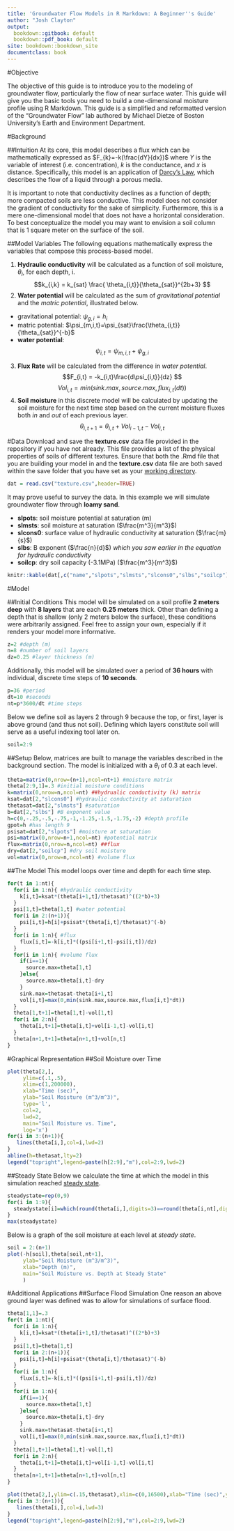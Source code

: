 ```yaml
---
title: 'Groundwater Flow Models in R Markdown: A Beginner''s Guide'
author: "Josh Clayton"
output:
  bookdown::gitbook: default
  bookdown::pdf_book: default
site: bookdown::bookdown_site
documentclass: book
---
```

#Objective

The objective of this guide is to introduce you to the modeling of groundwater flow, particularly the flow of near surface water. This guide will give you the basic tools you need to build a one-dimensional moisture profile using R Markdown. This guide is a simplified and reformatted version of the "Groundwater Flow" lab authored by Michael Dietze of Boston University's Earth and Environment Department.

#Background

##Intuition
At its core, this model describes a flux which can be mathematically expressed as $F_{k}=-k(\frac{dY}{dx})$ where *Y* is the variable of interest (i.e. concentration), *k* is the conductance, and *x* is distance. Specifically, this model is an application of [Darcy's Law](http://www.ldeo.columbia.edu/~martins/climate_water/lectures/darcy.html), which describes the flow of a liquid through a porous media.

It is important to note that conductivity declines as a function of depth; more compacted soils are less conductive. This model does not consider the gradient of conductivity for the sake of simplicity. Furthermore, this is a mere one-dimensional model that does not have a horizontal consideration. To best conceptualize the model you may want to envision a soil column that is 1 square meter on the surface of the soil.

##Model Variables
The following equations mathematically express the variables that compose this process-based model.

1. **Hydraulic conductivity** will be calculated as a function of soil moisture, $\theta_{i}$, for each depth, i.
$$k_{i,k} = k_{sat} \frac{ \theta_{i,t}}{\theta_{sat}}^{2b+3} $$
2. **Water potential** will be calculated as the sum of *gravitational potential* and the *matric potential*, illustrated below.

- gravitational potential: $\psi_{g,i}=h_{i}$
- matric potential: $\psi_{m,i,t}=\psi_{sat}\frac{\theta_{i,t}}{\theta_{sat}}^{-b}$
- **water potential**: $$\psi_{i,t}=\psi_{m,i,t}+\psi_{g,i}$$ 

3. **Flux Rate** will be calculated from the difference in *water potential*.
$$F_{i,t} = -k_{i,t}\frac{d\psi_{i,t}}{dz} $$
$$Vol_{i,t}=min(sink.max,source.max,flux_{i,t}(dt)) $$
4. **Soil moisture** in this discrete model will be calculated by updating the soil moisture for the next time step based on the current moisture fluxes both *in* and *out* of each previous layer.
$$\theta_{i,t+1}=\theta_{i,t}+Vol_{i-1,t}-Vol_{i,t}$$

#Data
Download and save the **texture.csv** data file provided in the repository if you have not already. This file provides a list of the physical properties of soils of different textures. Ensure that both the .Rmd file that you are building your model in and the **texture.csv** data file are both saved within the save folder that you have set as your [working directory](http://rfunction.com/archives/1001).

```r
dat = read.csv("texture.csv",header=TRUE)
```

It may prove useful to survey the data. In this example we will simulate groundwater flow through **loamy sand**.

- **slpots**: soil moisture potential at saturation (m)
- **slmsts**: soil moisture at saturation ($\frac{m^3}{m^3}$)
- **slcons0**: surface value of hydraulic conductivity at saturation ($\frac{m}{s}$)
- **slbs**: B exponent ($\frac{n}{d}$) *which you saw earlier in the equation for hydraulic conductivity*
- **soilcp**: dry soil capacity (-3.1MPa) ($\frac{m^3}{m^3}$)
```r
knitr::kable(dat[,c("name","slpots","slmsts","slcons0","slbs","soilcp")])
```

#Model

##Initial Conditions
This model will be simulated on a soil profile **2 meters deep**  with **8 layers** that are each **0.25 meters** thick. Other than defining a depth that is shallow (only 2 meters below the surface), these conditions were arbitrarily assigned. Feel free to assign your own, especially if it renders your model more informative.
```r
z=2 #depth (m)
n=8 #number of soil layers
dz=0.25 #layer thickness (m)
```

Additionally, this model will be simulated over a period of **36 hours** with individual, discrete time steps of **10 seconds**.
```r
p=36 #period
dt=10 #seconds
nt=p*3600/dt #time steps
```

Below we define soil as layers 2 through 9 because the top, or first, layer is above ground (and thus not soil). Defining which layers constitute soil will serve as a useful indexing tool later on.
```r
soil=2:9
```


##Setup
Below, matrices are built to manage the variables described in the background section. The model is initialized with a $\theta_{i}$ of 0.3 at each level.
```r
theta=matrix(0,nrow=(n+1),ncol=nt+1) #moisture matrix
theta[2:9,1]=.3 #initial moisture conditions
k=matrix(0,nrow=n,ncol=nt) ##hydrualic conductivity (k) matrix
ksat=dat[2,"slcons0"] #hydraulic conductivity at saturation
thetasat=dat[2,"slmsts"] #saturation 
b=dat[2,"slbs"] #B exponent value
h=c(0,-.25,-.5,-.75,-1,-1.25,-1.5,-1.75,-2) #depth profile
gpot=h #has length 9
psisat=dat[2,"slpots"] #moisture at saturation
psi=matrix(0,nrow=n+1,ncol=nt) #potential matrix
flux=matrix(0,nrow=n,ncol=nt) ##flux
dry=dat[2,"soilcp"] #dry soil moisture
vol=matrix(0,nrow=n,ncol=nt) #volume flux
```

##The Model
This model loops over time and depth for each time step.
```r
for(t in 1:nt){
  for(i in 1:n){ #hydraulic conductivity
    k[i,t]=ksat*(theta[i+1,t]/thetasat)^((2*b)+3)
  }
  psi[1,t]=theta[1,t] #water potential
  for(i in 2:(n+1)){ 
    psi[i,t]=h[i]+psisat*(theta[i,t]/thetasat)^(-b)
  }  
  for(i in 1:n){ #flux
    flux[i,t]=-k[i,t]*((psi[i+1,t]-psi[i,t])/dz)
  }
  for(i in 1:n){ #volume flux
    if(i==1){
      source.max=theta[1,t]
    }else{
      source.max=theta[i,t]-dry
    }
    sink.max=thetasat-theta[i+1,t]
    vol[i,t]=max(0,min(sink.max,source.max,flux[i,t]*dt))
  }
  theta[1,t+1]=theta[1,t]-vol[1,t]
  for(i in 2:n){
    theta[i,t+1]=theta[i,t]+vol[i-1,t]-vol[i,t]
  }
  theta[n+1,t+1]=theta[n+1,t]+vol[n,t]
}
```


#Graphical Representation
##Soil Moisture over Time
```r
plot(theta[2,],
     ylim=c(.1,.5),
     xlim=c(1,200000),
     xlab="Time (sec)",
     ylab="Soil Moisture (m^3/m^3)",
     type='l',
     col=2,
     lwd=2,
     main="Soil Moisture vs. Time",
     log='x')
for(i in 3:(n+1)){
   lines(theta[i,],col=i,lwd=2)
}
abline(h=thetasat,lty=2)
legend("topright",legend=paste(h[2:9],"m"),col=2:9,lwd=2)
```

##Steady State
Below we calculate the time at which the model in this simulation reached [steady state](http://groups.molbiosci.northwestern.edu/holmgren/Glossary/Definitions/Def-S/steady_state.html).
```r
steadystate=rep(0,9)
for(i in 1:9){
  steadystate[i]=which(round(theta[i,],digits=3)==round(theta[i,nt],digits=3))[1]
}
max(steadystate)
```
Below is a graph of the soil moisture at each level at *steady state*.
```r
soil = 2:(n+1)
plot(-h[soil],theta[soil,nt+1],
     ylab="Soil Moisture (m^3/m^3)",
     xlab="Depth (m)",
     main="Soil Moisture vs. Depth at Steady State"
     )
```


#Additional Applications
##Surface Flood Simulation
One reason an above ground layer was defined was to allow for simulations of surface flood.
```r
theta[1,1]=.3
for(t in 1:nt){
  for(i in 1:n){
    k[i,t]=ksat*(theta[i+1,t]/thetasat)^((2*b)+3)
  }
  psi[1,t]=theta[1,t]
  for(i in 2:(n+1)){ 
    psi[i,t]=h[i]+psisat*(theta[i,t]/thetasat)^(-b)
  }  
  for(i in 1:n){
    flux[i,t]=-k[i,t]*((psi[i+1,t]-psi[i,t])/dz)
  }
  for(i in 1:n){
    if(i==1){
      source.max=theta[1,t]
    }else{
      source.max=theta[i,t]-dry
    }
    sink.max=thetasat-theta[i+1,t]
    vol[i,t]=max(0,min(sink.max,source.max,flux[i,t]*dt))
  }
  theta[1,t+1]=theta[1,t]-vol[1,t]
  for(i in 2:n){
    theta[i,t+1]=theta[i,t]+vol[i-1,t]-vol[i,t]
  }
  theta[n+1,t+1]=theta[n+1,t]+vol[n,t]
}
```
```r
plot(theta[2,],ylim=c(.15,thetasat),xlim=c(0,16500),xlab="Time (sec)",ylab="Soil Moisture (m^3/m^3)",type='l',col=2,main="Soil Moisture vs. Time",lwd=3)
for(i in 3:(n+1)){
   lines(theta[i,],col=i,lwd=3)
}
legend("topright",legend=paste(h[2:9],"m"),col=2:9,lwd=2)
```

